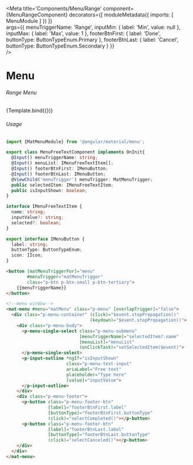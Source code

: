 

<Meta title='Components/Menu/Range'
    component={MenuRangeComponent}
    decorators={[
      moduleMetadata({
          imports: [
            MenuModule
          ]
      })
    ]}  
    args={{
      menuTriggerName: 'Range',
      inputMin: { label: 'Min', value: null },
      inputMax: { label: 'Max', value: 1 },
      footerBtnFirst: {
        label: 'Done',
        buttonType: ButtonTypeEnum.Primary
      },
      footerBtnLast: {
        label: 'Cancel',
        buttonType: ButtonTypeEnum.Secondary
      }
    }}  
 />

# Menu


###### Range Menu
<Canvas>
  <Story name="Range Menu"
    args={{ 
    }}>
    {Template.bind({})}
  </Story>
</Canvas>

###### Usage
```ts
import {MatMenuModule} from '@angular/material/menu';

export class MenuFreeTextComponent implements OnInit{
  @Input() menuTriggerName: string;
  @Input() menuList: IMenuFreeTextItem[];
  @Input() footerBtnFirst: IMenuButton;
  @Input() footerBtnLast: IMenuButton;
  @ViewChild('menuTrigger') menuTrigger: MatMenuTrigger;
  public selectedItem: IMenuFreeTextItem;
  public isInputShown: boolean;
}

interface IMenuFreeTextItem {
  name: string;
  inputValue?: string;
  selected?: boolean;
}

export interface IMenuButton {
  label: string;
  buttonType: ButtonTypeEnum;
  icon: IIcon;
}
```
```html
<button [matMenuTriggerFor]="menu"
        #menuTrigger="matMenuTrigger"
        class="p-btn p-btn-small p-btn-tertiary">
    {{menuTriggerName}}
</button>

<!--menu window-->
<mat-menu #menu="matMenu" class="p-menu" [overlapTrigger]="false">
  <div class="p-menu-container" (click)="$event.stopPropagation()"
                                (keydown)="$event.stopPropagation()">
    <div class="p-menu-body">
      <p-menu-single-select class="p-menu-submenu"
                            [menuTriggerName]="selectedItem?.name"
                            [menuList]="menuList"
                            (onClickTask)="setSelectedItem($event)">
      </p-menu-single-select>
      <p-input-outline *ngIf="isInputShown"
                       class="p-menu-text-input"
                       ariaLabel="Free text"
                       placeholder="Type here"
                       [value]="inputValue">
      </p-input-outline>
    </div>
    <div class="p-menu-footer">
      <p-button class="p-menu-footer-btn"
                [label]="footerBtnFirst.label"
                [buttonType]="footerBtnFirst.buttonType"
                (click)="selectCompleted()"></p-button>
      <p-button class="p-menu-footer-btn"
                [label]="footerBtnLast.label"
                [buttonType]="footerBtnLast.buttonType"
                (click)="selectCanceled()"></p-button>
    </div>
  </div>
</mat-menu>
```
